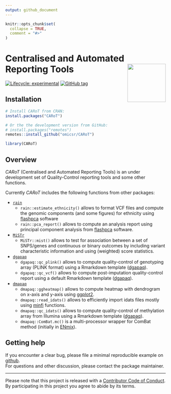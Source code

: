 ```yaml
---
output: github_document
---
```


<!-- README.md is generated from README.Rmd. Please edit that file -->

```r
knitr::opts_chunk$set(
  collapse = TRUE,
  comment = "#>"
)
```

# Centralised and Automated Reporting Tools <img src="man/figures/carot.png" align="right" width="120" />

<!-- badges: start -->
[![Lifecycle: experimental](https://img.shields.io/badge/lifecycle-experimental-orange.svg)](https://www.tidyverse.org/lifecycle/#experimental)
[![GitHub tag](https://img.shields.io/github/tag/omicsr/CARoT.svg?label=latest tag&include_prereleases)](https://github.com/omicsr/CARoT)
<!-- badges: end -->

## Installation

```r
# Install CARoT from CRAN:
install.packages("CARoT")

# Or the the development version from GitHub:
# install.packages("remotes")
remotes::install_github("omicsr/CARoT")
```
```r
library(CARoT)
```

## Overview 

*CARoT* (Centralised and Automated Reporting Tools) is an under development set of Quality-Control reporting tools and some other functions.

Currently *CARoT* includes the following functions from other packages:

* [`rain`](https://github.com/mcanouil/rain)
    - `rain::estimate_ethnicity()` allows to format VCF files 
        and compute the genomic components (and some figures) for ethnicity 
        using [flashpca](https://github.com/gabraham/flashpca) software
    - `rain::pca_report()` allows to compute an analysis report 
        using principal component analysis from 
        [flashpca](https://github.com/gabraham/flashpca) software.  

* [`MiSTr`](https://github.com/mcanouil/MiSTr)
    - `MiSTr::mist()` allows to test for association between 
    a set of SNPS/genes and continuous or binary outcomes by including variant 
    characteristic information and using (weighted) score statistics.

* [`dgapaq`](https://github.com/omicsr/dgapaq)
    - `dgapaq::qc_plink()` allows to compute quality-control of genotyping array (PLINK format) 
        using a Rmarkdown template ([dgapaq](https://github.com/omicsr/dgapaq)).
    - `dgapaq::qc_vcf()` allows to compute post-imputation quality-control report 
        using a default Rmarkdown template ([dgapaq](https://github.com/omicsr/dgapaq)).

* [`dmapaq`](https://github.com/omicsr/dmapaq)
    - `dmapaq::ggheatmap()` allows to compute heatmap with dendrogram on x-axis and y-axis 
        using [ggplot2](https://ggplot2.tidyverse.org/).
    - `dmapaq::read_idats()` allows to efficiently import idats files mostly 
        using [minfi](https://bioconductor.org/packages/minfi/) functions.
    - `dmapaq::qc_idats()` allows to compute quality-control of methylation array from Illumina 
        using a Rmarkdown template ([dgapaq](https://github.com/omicsr/dgapaq)).
    - `dmapaq::ComBat.mc()` is a multi-processor wrapper for ComBat method 
        (initially in [ENmix](https://bioconductor.org/packages/ENmix/)).

## Getting help

If you encounter a clear bug, please file a minimal reproducible example on [github](https://github.com/omicsr/CARoT/issues).  
For questions and other discussion, please contact the package maintainer.

---

Please note that this project is released with a [Contributor Code of Conduct](.github/CODE_OF_CONDUCT.md).  
By participating in this project you agree to abide by its terms.
